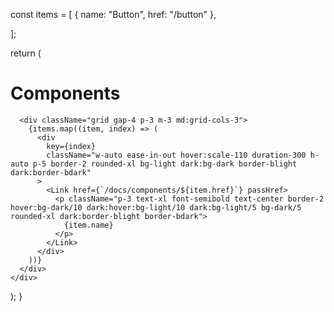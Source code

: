 
  const items = [
    { name: "Button", href: "/button" },
   
  ];

return (

<div className="mt-5">
<h1 className="text-2xl font-bold text-center uppercase text-primary dark:text-dprimary">
Components
</h1>

      <div className="grid gap-4 p-3 m-3 md:grid-cols-3">
        {items.map((item, index) => (
          <div
            key={index}
            className="w-auto ease-in-out hover:scale-110 duration-300 h-auto p-5 border-2 rounded-xl bg-light dark:bg-dark border-blight dark:border-bdark"
          >
            <Link href={`/docs/components/${item.href}`} passHref>
              <p className="p-3 text-xl font-semibold text-center border-2 hover:bg-dark/10 dark:hover:bg-light/10 dark:bg-light/5 bg-dark/5  rounded-xl dark:border-blight border-bdark">
                {item.name}
              </p>
            </Link>
          </div>
        ))}
      </div>
    </div>

);
}
